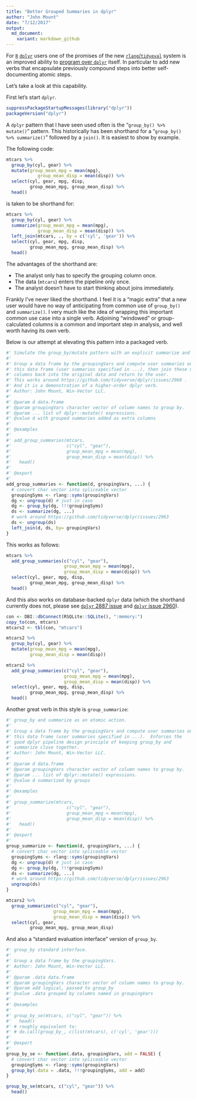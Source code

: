 ```yaml
---
title: "Better Grouped Summaries in dplyr"
author: "John Mount"
date: "7/12/2017"
output:
  md_document:
    variant: markdown_github
---
```


For [`R`](https://cran.r-project.org) [`dplyr`](https://CRAN.R-project.org/package=dplyr) users one of the promises of the new [`rlang`/`tidyeval`](https://CRAN.R-project.org/package=rlang) system is an improved ability to [program over `dplyr`](http://dplyr.tidyverse.org/articles/programming.html) itself. In particular to add new verbs that encapsulate previously compound steps into better self-documenting atomic steps.

Let's take a look at this capability.

First let's start `dplyr`.

```r
suppressPackageStartupMessages(library("dplyr"))
packageVersion("dplyr")
```

A `dplyr` pattern that I have seen used often is the "`group_by() %>% mutate()`" pattern.  This historically has been shorthand for a "`group_by() %>% summarize()`" followed by a `join()`.  It is easiest to show by example.

The following code:

```r
mtcars %>% 
  group_by(cyl, gear) %>%
  mutate(group_mean_mpg = mean(mpg), 
            group_mean_disp = mean(disp)) %>% 
  select(cyl, gear, mpg, disp, 
         group_mean_mpg, group_mean_disp) %>%
  head()
```

is taken to be shorthand for:

```r
mtcars %>% 
  group_by(cyl, gear) %>%
  summarize(group_mean_mpg = mean(mpg), 
            group_mean_disp = mean(disp)) %>% 
  left_join(mtcars, ., by = c('cyl', 'gear')) %>%
  select(cyl, gear, mpg, disp, 
         group_mean_mpg, group_mean_disp) %>%
  head()
```

The advantages of the shorthand are:

 * The analyst only has to specify the grouping column once.
 * The data (`mtcars`) enters the pipeline only once.
 * The analyst doesn't have to start thinking about joins immediately.
 
Frankly I've never liked the shorthand. I feel it is a "magic extra" that a new 
user would have no way of anticipating from common use of `group_by()` and `summarize()`.
I very much like the idea of wrapping this important common use case into a single
verb.  Adjoining "windowed" or group-calculated columns is a common and important
step in analysis, and well worth having its own verb.

Below is our attempt at elevating this pattern into a packaged verb.


```r
#' Simulate the group_by/mutate pattern with an explicit summarize and join.
#' 
#' Group a data frame by the groupingVars and compute user summaries on 
#' this data frame (user summaries specified in ...), then join these new
#' columns back into the original data and return to the user.
#' This works around https://github.com/tidyverse/dplyr/issues/2960 .
#' And it is a demonstration of a higher-order dplyr verb.
#' Author: John Mount, Win-Vector LLC.
#' 
#' @param d data.frame
#' @param groupingVars character vector of column names to group by.
#' @param ... list of dplyr::mutate() expressions.
#' @value d with grouped summaries added as extra columns
#' 
#' @examples
#' 
#' add_group_summaries(mtcars, 
#'                     c("cyl", "gear"), 
#'                     group_mean_mpg = mean(mpg), 
#'                     group_mean_disp = mean(disp)) %>%
#'   head()
#' 
#' @export
#' 
add_group_summaries <- function(d, groupingVars, ...) {
  # convert char vector into spliceable vector
  groupingSyms <- rlang::syms(groupingVars)
  dg <- ungroup(d) # just in case
  dg <- group_by(dg, !!!groupingSyms)
  ds <- summarize(dg, ...)
  # work around https://github.com/tidyverse/dplyr/issues/2963
  ds <- ungroup(ds)
  left_join(d, ds, by= groupingVars)
}
```

This works as follows:

```r
mtcars %>% 
  add_group_summaries(c("cyl", "gear"), 
                      group_mean_mpg = mean(mpg), 
                      group_mean_disp = mean(disp)) %>%
  select(cyl, gear, mpg, disp, 
         group_mean_mpg, group_mean_disp) %>%
  head()
```

And this also works on database-backed `dplyr` data (which the shorthand currently does not, please see [`dplyr` 2887 issue](https://github.com/tidyverse/dplyr/issues/2887) and [`dplyr` issue 2960](https://github.com/tidyverse/dplyr/issues/2960)).

```r
con <- DBI::dbConnect(RSQLite::SQLite(), ":memory:")
copy_to(con, mtcars)
mtcars2 <- tbl(con, "mtcars")

mtcars2 %>% 
  group_by(cyl, gear) %>%
  mutate(group_mean_mpg = mean(mpg), 
         group_mean_disp = mean(disp))
```

```r
mtcars2 %>% 
  add_group_summaries(c("cyl", "gear"), 
                      group_mean_mpg = mean(mpg), 
                      group_mean_disp = mean(disp)) %>%
  select(cyl, gear, mpg, disp, 
         group_mean_mpg, group_mean_disp) %>%
  head()
```

Another great verb in this style is `group_summarize`:

```r
#' group_by and summarize as an atomic action.
#' 
#' Group a data frame by the groupingVars and compute user summaries on 
#' this data frame (user summaries specified in ...).  Enforces the 
#' good dplyr pipeline design principle of keeping group_by and
#' summarize close together.
#' Author: John Mount, Win-Vector LLC.
#' 
#' @param d data.frame
#' @param groupingVars character vector of column names to group by.
#' @param ... list of dplyr::mutate() expressions.
#' @value d summarized by groups
#' 
#' @examples
#' 
#' group_summarize(mtcars, 
#'                     c("cyl", "gear"), 
#'                     group_mean_mpg = mean(mpg), 
#'                     group_mean_disp = mean(disp)) %>%
#'   head()
#' 
#' @export
#' 
group_summarize <- function(d, groupingVars, ...) {
  # convert char vector into spliceable vector
  groupingSyms <- rlang::syms(groupingVars)
  dg <- ungroup(d) # just in case
  dg <- group_by(dg, !!!groupingSyms)
  ds <- summarize(dg, ...)
  # work around https://github.com/tidyverse/dplyr/issues/2963
  ungroup(ds)
}
```

```r
mtcars2 %>% 
  group_summarize(c("cyl", "gear"), 
                  group_mean_mpg = mean(mpg), 
                  group_mean_disp = mean(disp)) %>%
  select(cyl, gear,
         group_mean_mpg, group_mean_disp)
```

And also a "standard evaluation interface" version of `group_by`.


```r
#' group_by standard interface.
#' 
#' Group a data frame by the groupingVars.
#' Author: John Mount, Win-Vector LLC.
#' 
#' @param .data data.frame
#' @param groupingVars character vector of column names to group by.
#' @param add logical, passed to group_by
#' @value .data grouped by columns named in groupingVars
#' 
#' @examples
#' 
#' group_by_se(mtcars, c("cyl", "gear")) %>%
#'   head()
#' # roughly equivalent to:
#' # do.call(group_by_, c(list(mtcars), c('cyl', 'gear')))
#' 
#' @export
#' 
group_by_se <- function(.data, groupingVars, add = FALSE) {
  # convert char vector into spliceable vector
  groupingSyms <- rlang::syms(groupingVars)
  group_by(.data = .data, !!!groupingSyms, add = add)
}

group_by_se(mtcars, c("cyl", "gear")) %>%
  head()
```


